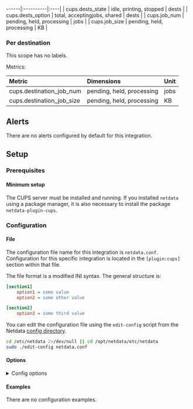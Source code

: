 ------|:----------|:----|
| cups.dests_state | idle, printing, stopped | dests |
| cups.dests_option | total, acceptingjobs, shared | dests |
| cups.job_num | pending, held, processing | jobs |
| cups.job_size | pending, held, processing | KB |

### Per destination



This scope has no labels.

Metrics:

| Metric | Dimensions | Unit |
|:------|:----------|:----|
| cups.destination_job_num | pending, held, processing | jobs |
| cups.destination_job_size | pending, held, processing | KB |



## Alerts

There are no alerts configured by default for this integration.


## Setup

### Prerequisites

#### Minimum setup

The CUPS server must be installed and running. If you installed `netdata` using a package manager, it is also necessary to install the package `netdata-plugin-cups`.


### Configuration

#### File

The configuration file name for this integration is `netdata.conf`.
Configuration for this specific integration is located in the `[plugin:cups]` section within that file.

The file format is a modified INI syntax. The general structure is:

```ini
[section1]
    option1 = some value
    option2 = some other value

[section2]
    option3 = some third value
```
You can edit the configuration file using the `edit-config` script from the
Netdata [config directory](/docs/configuring/configuration#the-netdata-config-directory).

```bash
cd /etc/netdata 2>/dev/null || cd /opt/netdata/etc/netdata
sudo ./edit-config netdata.conf
```
#### Options



<details><summary>Config options</summary>

| Name | Description | Default | Required |
|:----|:-----------|:-------|:--------:|
| update every | Data collection frequency. | 1 | no |
| command options | Additional parameters for the collector |  | no |

</details>

#### Examples
There are no configuration examples.



